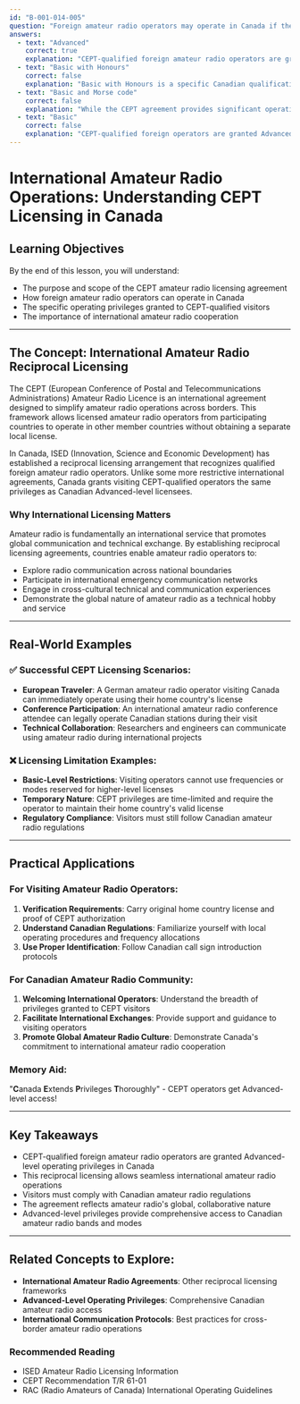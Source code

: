 ```yaml
---
id: "B-001-014-005"
question: "Foreign amateur radio operators may operate in Canada if they qualify for a CEPT (European Conference of Postal and Telecommunications Administrations) Amateur Radio Licence. What operating privileges are they granted by Innovation, Science and Economic Development Canada?"
answers:
  - text: "Advanced"
    correct: true
    explanation: "CEPT-qualified foreign amateur radio operators are granted Advanced-level operating privileges in Canada when they visit. This means they can operate on all amateur radio bands and modes available to Canadian Advanced-level licensees, including the full range of HF, VHF, and UHF frequencies with higher power limits and broader transmission capabilities."
  - text: "Basic with Honours"
    correct: false
    explanation: "Basic with Honours is a specific Canadian qualification level that is not automatically extended to foreign operators under CEPT reciprocal licensing agreements. While CEPT operators receive significant privileges, they are not granted the exact same status as a Canadian Basic with Honours licensee."
  - text: "Basic and Morse code"
    correct: false
    explanation: "While the CEPT agreement provides significant operating privileges, it does not specifically grant additional Morse code privileges beyond the standard Advanced-level license. Modern CEPT agreements focus on digital modes and band access rather than traditional Morse code requirements."
  - text: "Basic"
    correct: false
    explanation: "CEPT-qualified foreign operators are granted Advanced-level privileges, which are more extensive than Basic-level privileges. Basic-level restrictions would significantly limit the operational capabilities of visiting amateur radio operators under international reciprocal licensing agreements."
---
```


# International Amateur Radio Operations: Understanding CEPT Licensing in Canada

## Learning Objectives
By the end of this lesson, you will understand:
- The purpose and scope of the CEPT amateur radio licensing agreement
- How foreign amateur radio operators can operate in Canada
- The specific operating privileges granted to CEPT-qualified visitors
- The importance of international amateur radio cooperation

---

## The Concept: International Amateur Radio Reciprocal Licensing

The CEPT (European Conference of Postal and Telecommunications Administrations) Amateur Radio Licence is an international agreement designed to simplify amateur radio operations across borders. This framework allows licensed amateur radio operators from participating countries to operate in other member countries without obtaining a separate local license.

In Canada, ISED (Innovation, Science and Economic Development) has established a reciprocal licensing arrangement that recognizes qualified foreign amateur radio operators. Unlike some more restrictive international agreements, Canada grants visiting CEPT-qualified operators the same privileges as Canadian Advanced-level licensees.

### Why International Licensing Matters

Amateur radio is fundamentally an international service that promotes global communication and technical exchange. By establishing reciprocal licensing agreements, countries enable amateur radio operators to:
- Explore radio communication across national boundaries
- Participate in international emergency communication networks
- Engage in cross-cultural technical and communication experiences
- Demonstrate the global nature of amateur radio as a technical hobby and service

---

## Real-World Examples

### ✅ Successful CEPT Licensing Scenarios:
- **European Traveler**: A German amateur radio operator visiting Canada can immediately operate using their home country's license
- **Conference Participation**: An international amateur radio conference attendee can legally operate Canadian stations during their visit
- **Technical Collaboration**: Researchers and engineers can communicate using amateur radio during international projects

### ❌ Licensing Limitation Examples:
- **Basic-Level Restrictions**: Visiting operators cannot use frequencies or modes reserved for higher-level licenses
- **Temporary Nature**: CEPT privileges are time-limited and require the operator to maintain their home country's valid license
- **Regulatory Compliance**: Visitors must still follow Canadian amateur radio regulations

---

## Practical Applications

### For Visiting Amateur Radio Operators:
1. **Verification Requirements**: Carry original home country license and proof of CEPT authorization
2. **Understand Canadian Regulations**: Familiarize yourself with local operating procedures and frequency allocations
3. **Use Proper Identification**: Follow Canadian call sign introduction protocols

### For Canadian Amateur Radio Community:
1. **Welcoming International Operators**: Understand the breadth of privileges granted to CEPT visitors
2. **Facilitate International Exchanges**: Provide support and guidance to visiting operators
3. **Promote Global Amateur Radio Culture**: Demonstrate Canada's commitment to international amateur radio cooperation

### Memory Aid:
"**C**anada **E**xtends **P**rivileges **T**horoughly" - CEPT operators get Advanced-level access!

---

## Key Takeaways

- CEPT-qualified foreign amateur radio operators are granted Advanced-level operating privileges in Canada
- This reciprocal licensing allows seamless international amateur radio operations
- Visitors must comply with Canadian amateur radio regulations
- The agreement reflects amateur radio's global, collaborative nature
- Advanced-level privileges provide comprehensive access to Canadian amateur radio bands and modes

---

## Related Concepts to Explore:
- **International Amateur Radio Agreements**: Other reciprocal licensing frameworks
- **Advanced-Level Operating Privileges**: Comprehensive Canadian amateur radio access
- **International Communication Protocols**: Best practices for cross-border amateur radio operations

### Recommended Reading
- ISED Amateur Radio Licensing Information
- CEPT Recommendation T/R 61-01
- RAC (Radio Amateurs of Canada) International Operating Guidelines
